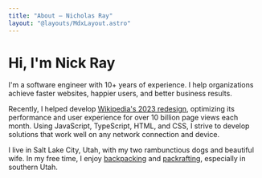 ```yaml
---
title: "About — Nicholas Ray"
layout: "@layouts/MdxLayout.astro"
---
```



# Hi, I'm Nick Ray

I'm a software engineer with 10+ years of experience. I help
organizations achieve faster websites, happier users, and better
business results.

Recently, I helped develop
[Wikipedia's 2023 redesign](https://wikimediafoundation.org/wikipedia-desktop/),
optimizing its performance and user experience for over 10 billion
page views each month. Using JavaScript, TypeScript, HTML, and CSS, I
strive to develop solutions that work well on any network connection
and device.

I live in Salt Lake City, Utah, with my two rambunctious dogs and
beautiful wife. In my free time, I enjoy
[backpacking](<https://en.wikipedia.org/wiki/Backpacking_(hiking)>)
and [packrafting](https://en.wikipedia.org/wiki/Packraft), especially
in southern Utah.

<SocialLinks />
